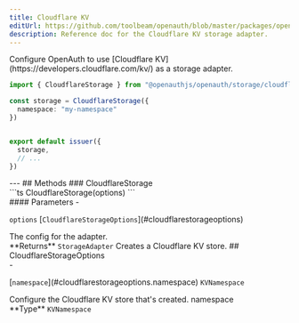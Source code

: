 ```yaml
---
title: Cloudflare KV
editUrl: https://github.com/toolbeam/openauth/blob/master/packages/openauth/src/storage/cloudflare.ts
description: Reference doc for the Cloudflare KV storage adapter.
---
```



<div class="tsdoc">
<Section type="about">
Configure OpenAuth to use [Cloudflare KV](https://developers.cloudflare.com/kv/) as a
storage adapter.

```ts
import { CloudflareStorage } from "@openauthjs/openauth/storage/cloudflare"

const storage = CloudflareStorage({
  namespace: "my-namespace"
})


export default issuer({
  storage,
  // ...
})
```
</Section>
---
## Methods
### CloudflareStorage
<Segment>
<Section type="signature">
```ts
CloudflareStorage(options)
```
</Section>
<Section type="parameters">
#### Parameters
- <p><code class="key">options</code> [<code class="type">CloudflareStorageOptions</code>](#cloudflarestorageoptions)</p>
The config for the adapter.
</Section>
<InlineSection>
**Returns** <code class="type">StorageAdapter</code>
</InlineSection>
Creates a Cloudflare KV store.
</Segment>
## CloudflareStorageOptions
<Segment>
<Section type="parameters">
- <p>[<code class="key">namespace</code>](#cloudflarestorageoptions.namespace) <code class="type">KVNamespace</code></p>
</Section>
Configure the Cloudflare KV store that's created.
</Segment>
<NestedTitle id="cloudflarestorageoptions.namespace" Tag="h4" parent="CloudflareStorageOptions.">namespace</NestedTitle>
<Segment>
<Section type="parameters">
<InlineSection>
**Type** <code class="type">KVNamespace</code>
</InlineSection>
</Section>
</Segment>
</div>
